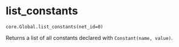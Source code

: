 # list_constants { #ANNarchy.core.Global.list_constants }

`core.Global.list_constants(net_id=0)`

Returns a list of all constants declared with ``Constant(name, value)``.